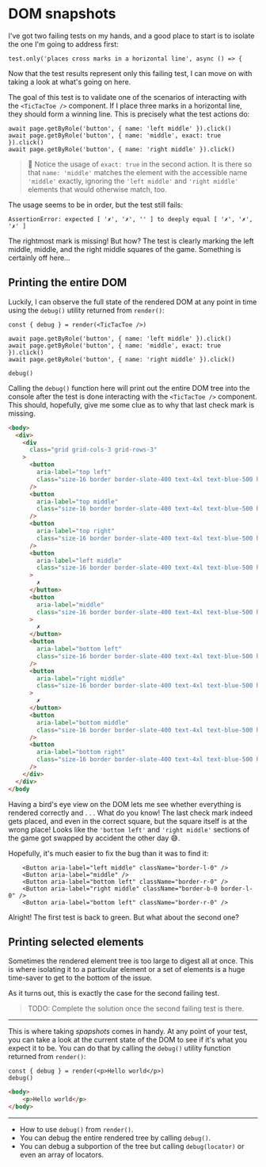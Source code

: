 # DOM snapshots

I've got two failing tests on my hands, and a good place to start is to isolate the one I'm going to address first:

```tsx filename=debug.browser.test.tsx
test.only('places cross marks in a horizontal line', async () => {
```

Now that the test results represent only this failing test, I can move on with taking a look at what's going on here.

The goal of this test is to validate one of the scenarios of interacting with the `<TicTacToe />` component. If I place three marks in a horizontal line, they should form a winning line. This is precisely what the test actions do:

```tsx filename=debug.browser.test.tsx
await page.getByRole('button', { name: 'left middle' }).click()
await page.getByRole('button', { name: 'middle', exact: true }).click()
await page.getByRole('button', { name: 'right middle' }).click()
```

> 🦉 Notice the usage of `exact: true` in the second action. It is there so that `name: 'middle'` matches the element with the accessible name `'middle'` exactly, ignoring the `'left middle'` and `'right middle'` elements that would otherwise match, too.

The usage seems to be in order, but the test still fails:

```
AssertionError: expected [ '✗', '✗', '' ] to deeply equal [ '✗', '✗', '✗' ]
```

The rightmost mark is missing! But how? The test is clearly marking the left middle, middle, and the right middle squares of the game. Something is certainly off here...

## Printing the entire DOM

Luckily, I can observe the full state of the rendered DOM at any point in time using the `debug()` utility returned from `render()`:

```tsx filename=debug.browser.test.tsx add=1,7
const { debug } = render(<TicTacToe />)

await page.getByRole('button', { name: 'left middle' }).click()
await page.getByRole('button', { name: 'middle', exact: true }).click()
await page.getByRole('button', { name: 'right middle' }).click()

debug()
```

Calling the `debug()` function here will print out the entire DOM tree into the console after the test is done interacting with the `<TicTacToe />` component. This should, hopefully, give me some clue as to why that last check mark is missing.

```html highlight=18-29,34-39
<body>
  <div>
    <div
      class="grid grid-cols-3 grid-rows-3"
    >
      <button
        aria-label="top left"
        class="size-16 border border-slate-400 text-4xl text-blue-500 hover:bg-slate-200 border-l-0 border-t-0"
      />
      <button
        aria-label="top middle"
        class="size-16 border border-slate-400 text-4xl text-blue-500 hover:bg-slate-200 border-t-0"
      />
      <button
        aria-label="top right"
        class="size-16 border border-slate-400 text-4xl text-blue-500 hover:bg-slate-200 border-r-0 border-t-0"
      />
      <button
        aria-label="left middle"
        class="size-16 border border-slate-400 text-4xl text-blue-500 hover:bg-slate-200 border-l-0"
      >
        ✗
      </button>
      <button
        aria-label="middle"
        class="size-16 border border-slate-400 text-4xl text-blue-500 hover:bg-slate-200 "
      >
        ✗
      </button>
      <button
        aria-label="bottom left"
        class="size-16 border border-slate-400 text-4xl text-blue-500 hover:bg-slate-200 border-r-0"
      />
      <button
        aria-label="right middle"
        class="size-16 border border-slate-400 text-4xl text-blue-500 hover:bg-slate-200 border-b-0 border-l-0"
      >
        ✗
      </button>
      <button
        aria-label="bottom middle"
        class="size-16 border border-slate-400 text-4xl text-blue-500 hover:bg-slate-200 border-b-0"
      />
      <button
        aria-label="bottom right"
        class="size-16 border border-slate-400 text-4xl text-blue-500 hover:bg-slate-200 border-b-0 border-r-0"
      />
    </div>
  </div>
</body
```

Having a bird's eye view on the DOM lets me see whether everything is rendered correctly and . . . What do you know! The last check mark indeed gets placed, and even in the correct square, but the square itself is at the wrong place! Looks like the `'bottom left'` and `'right middle'` sections of the game got swapped by accident the other day 😅.

Hopefully, it's much easier to fix the bug than it was to find it:

```tsx filename=tic-tac-toe.tsx remove=3 add=5
	<Button aria-label="left middle" className="border-l-0" />
	<Button aria-label="middle" />
	<Button aria-label="bottom left" className="border-r-0" />
	<Button aria-label="right middle" className="border-b-0 border-l-0" />
	<Button aria-label="bottom left" className="border-r-0" />
```

Alright! The first test is back to green. But what about the second one?

## Printing selected elements

Sometimes the rendered element tree is too large to digest all at once. This is where isolating it to a particular element or a set of elements is a huge time-saver to get to the bottom of the issue.

As it turns out, this is exactly the case for the second failing test.

> TODO: Complete the solution once the second failing test is there.

---

This is where taking _spapshots_ comes in handy. At any point of your test, you can take a look at the current state of the DOM to see if it's what you expect it to be. You can do that by calling the `debug()` utility function returned from `render()`:

```tsx
const { debug } = render(<p>Hello world</p>)
debug()
```

```html
<body>
	<p>Hello world</p>
</body>
```

---

- How to use `debug()` from `render()`.
- You can debug the entire rendered tree by calling `debug()`.
- You can debug a subportion of the tree but calling `debug(locator)` or even an array of locators.
